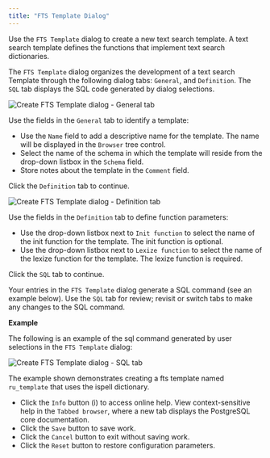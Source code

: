 ```yaml
---
title: "FTS Template Dialog"
---
```


<div id="fts_template_dialog" class="registered_link"></div>


Use the `FTS Template` dialog to create a new text search template. A text search template defines the functions that implement text search dictionaries.

The `FTS Template` dialog organizes the development of a text search Template through the following dialog tabs: `General`, and `Definition`. The `SQL` tab displays the SQL code generated by dialog selections.

![Create FTS Template dialog - General tab](../../images/fts_template_general.png)

Use the fields in the `General` tab to identify a template:

-   Use the `Name` field to add a descriptive name for the template. The name will be displayed in the `Browser` tree control.
-   Select the name of the schema in which the template will reside from the drop-down listbox in the `Schema` field.
-   Store notes about the template in the `Comment` field.

Click the `Definition` tab to continue.

![Create FTS Template dialog - Definition tab](../../images/fts_template_definition.png)

Use the fields in the `Definition` tab to define function parameters:

-   Use the drop-down listbox next to `Init function` to select the name of the init function for the template. The init function is optional.
-   Use the drop-down listbox next to `Lexize function` to select the name of the lexize function for the template. The lexize function is required.

Click the `SQL` tab to continue.

Your entries in the `FTS Template` dialog generate a SQL command (see an example below). Use the `SQL` tab for review; revisit or switch tabs to make any changes to the SQL command.

**Example**

The following is an example of the sql command generated by user selections in the `FTS Template` dialog:

![Create FTS Template dialog - SQL tab](../../images/fts_template_sql.png)

The example shown demonstrates creating a fts template named `ru_template` that uses the ispell dictionary.

-   Click the `Info` button (i) to access online help. View context-sensitive help in the `Tabbed browser`, where a new tab displays the PostgreSQL core documentation.
-   Click the `Save` button to save work.
-   Click the `Cancel` button to exit without saving work.
-   Click the `Reset` button to restore configuration parameters.
